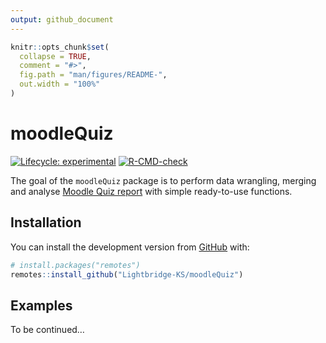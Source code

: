 ```yaml
---
output: github_document
---
```


<!-- README.md is generated from README.Rmd. Please edit that file -->

```r
knitr::opts_chunk$set(
  collapse = TRUE,
  comment = "#>",
  fig.path = "man/figures/README-",
  out.width = "100%"
)
```

# moodleQuiz

<!-- badges: start -->
[![Lifecycle: experimental](https://img.shields.io/badge/lifecycle-experimental-orange.svg)](https://lifecycle.r-lib.org/articles/stages.html#experimental)
[![R-CMD-check](https://github.com/Lightbridge-AI/moodleQuiz/actions/workflows/R-CMD-check.yaml/badge.svg)](https://github.com/Lightbridge-AI/moodleQuiz/actions/workflows/R-CMD-check.yaml)
<!-- badges: end -->

The goal of the `moodleQuiz` package is to perform data wrangling, merging and analyse [Moodle Quiz report](https://docs.moodle.org/311/en/Quiz_reports) with simple ready-to-use functions.

## Installation

You can install the development version from [GitHub](https://github.com/) with:

``` r
# install.packages("remotes")
remotes::install_github("Lightbridge-KS/moodleQuiz")
```

## Examples

To be continued...

